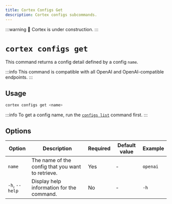 ```yaml
---
title: Cortex Configs Get
description: Cortex configs subcommands.
---
```


:::warning
🚧 Cortex is under construction.
:::

# `cortex configs get`

This command returns a config detail defined by a config `name`.

:::info
This command is compatible with all OpenAI and OpenAI-compatible endpoints.
:::

## Usage

```bash
cortex configs get <name>
```
:::info
To get a config name, run the [`configs list`](/docs/cli/configs/list) command first.
:::
## Options

| Option            | Description                                           | Required | Default value | Example         |
|-------------------|-------------------------------------------------------|----------|---------------|-----------------|
| `name`        | The name of the config that you want to retrieve.     | Yes      | -             | `openai`|
| `-h`, `--help`    | Display help information for the command.             | No       | -             | `-h`        |


